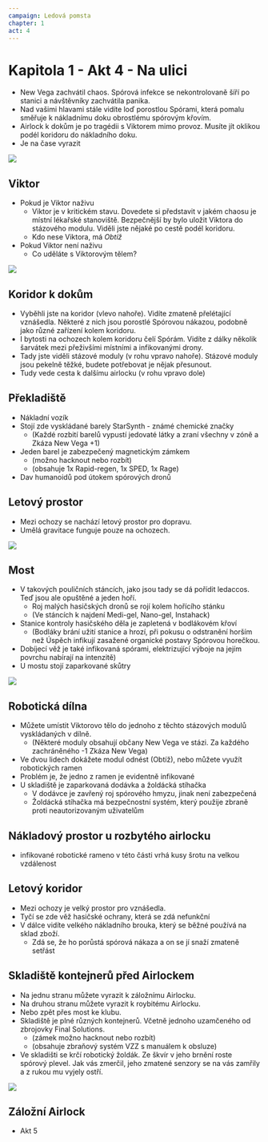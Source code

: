 ```yaml
---
campaign: Ledová pomsta
chapter: 1
act: 4
---
```


<Player url="https://youtu.be/1gNjZSWP4Cw?t=46" controls height={100} />

# Kapitola 1 - Akt 4 - Na ulici

-   New Vega zachvátil chaos. Spórová infekce se nekontrolovaně šíří po stanici a návštěvníky zachvátila panika.
-   Nad vašimi hlavami stále vidíte loď porostlou Spórami, která pomalu směřuje k nákladnímu doku obrostlému spórovým křovím.
-   Airlock k dokům je po tragédii s Viktorem mimo provoz. Musíte jít oklikou podél koridoru do nákladního doku.
-   Je na čase vyrazit

![](/LP/ScrattCZ_sci-fi_engineer_in_engineers_uniform_with_a_beard_and__d280e504-42d6-4a48-8fd0-6d5919feea53.png)

## Viktor

-   Pokud je Viktor naživu
    -   Viktor je v kritickém stavu. Dovedete si představit v jakém chaosu je místní lékařské stanoviště. Bezpečnější by bylo uložit Viktora do stázového modulu. Viděli jste nějaké po cestě podél koridoru.
    -   Kdo nese Viktora, má _Obtíž_
-   Pokud Viktor není naživu
    -   Co uděláte s Viktorovým tělem?

![](/LP/maps/New_Vega_Freeway.jpg)

## Koridor k dokům

-   Vyběhli jste na koridor (vlevo nahoře). Vidíte zmateně přelétající vznášedla. Některé z nich jsou porostlé Spórovou nákazou, podobně jako různé zařízení kolem koridoru.
-   I bytosti na ochozech kolem koridoru čelí Spórám. Vidíte z dálky několik šarvátek mezi přeživšími místními a infikovanými drony.
-   Tady jste viděli stázové moduly (v rohu vpravo nahoře). Stázové moduly jsou pekelně těžké, budete potřebovat je nějak přesunout.
-   Tudy vede cesta k dalšímu airlocku (v rohu vpravo dole)

<List>
    <Clock
        className="not-prose drop-shadow-md print:drop-shadow-none"
        size="US game"
        title="Viktor v kritickém stavu"
        current={0}
        total={6}
        threat="Viktor podlehnul svým zraněním"
        reward="Viktor je stabilizovaný"
    />
    <Clock
        className="not-prose drop-shadow-md print:drop-shadow-none"
        size="US game"
        title="Zkáza New Vega"
        current={0}
        total={4}
        threat="New Vega bylo pohlceno Spórami"
        reward="Titul: Hrdina New Vega"
    />
</List>

## Překladiště

-   Nákladní vozík
-   Stojí zde vyskládané barely StarSynth - známé chemické značky
    -   (Každé rozbití barelů vypustí jedovaté látky a zraní všechny v zóně a Zkáza New Vega +1)
-   Jeden barel je zabezpečený magnetickým zámkem
    -   (možno hacknout nebo rozbít)
    -   (obsahuje 1x Rapid-regen, 1x SPED, 1x Rage)
-   Dav humanoidů pod útokem spórových dronů

<List>
    <Actor
        name="Spórové sirény"
        size="Trump"
        className="not-prose drop-shadow-md print:drop-shadow-none"
        imageUri="/LP/ScrattCZ_several_screaming_slender_6_feet_tall_feminine-looking_70707d8f-a4ff-474f-974a-608f4d82b3c9.png"
        occupation="Infikovaní obyvatelé vodního světa"
        notes="Akce: Nervy drásající křik - zóna: +1 Tíseň, Hryznutí - Zranění"
    />
    <Clock
        title="Odražení spórových sirén"
        className="not-prose drop-shadow-md print:drop-shadow-none"
        size="US game"
        current={0}
        total={6}
        threat="Zkáza New Vega +1"
        reward="Medigel"
    />
    <Asset
        title="Rapid-regen"
        icon="/LP/icons/syringe-2.png"
        effect="Vyléčí instantně všechna organická zranění. Tkáň může zmutovat (+1&nbsp;zkáza)"
        className="drop-shadow-md print:drop-shadow-none"
    />
    <Asset
        title="SPED"
        icon="/LP/icons/nose-spray.png"
        effect="+1 pohyb, znásobí doskokovou vzdálenost na 3 kola"
        className="drop-shadow-md print:drop-shadow-none"
    />
    <Asset
        title="Rage"
        icon="/LP/icons/syringe.png"
        effect="+1 efekt na akce síly a útoku na blízko na 3 kola"
        className="drop-shadow-md print:drop-shadow-none"
    />
    <Asset
        title="Medi-gel"
        icon="/LP/icons/injection.png"
        effect="-1&nbsp;organické Zranění"
        className="drop-shadow-md print:drop-shadow-none"
    />
</List>

## Letový prostor

-   Mezi ochozy se nachází letový prostor pro dopravu.
-   Umělá gravitace funguje pouze na ochozech.

![](/LP/ScrattCZ_huge_flying_alien_with_electric_tentacles_and_weeds_gr_3507de64-ba9e-4db4-a383-a7d4e892dd34.png)

## Most

-   V takových pouličních stáncích, jako jsou tady se dá pořídit ledaccos. Teď jsou ale opuštěné a jeden hoří.
    -   Roj malých hasičských dronů se rojí kolem hořícího stánku
    -   (Ve stáncích k najdení Medi-gel, Nano-gel, Instahack)
-   Stanice kontroly hasičského děla je zapletená v bodlákovém křoví
    -   (Bodláky brání užití stanice a hrozí, při pokusu o odstranění horším než Úspěch infikují zasažené organické postavy Spórovou horečkou.
-   Dobíjecí věž je také infikovaná spórami, elektrizující výboje na jejím povrchu nabírají na intenzitě)
-   U mostu stojí zaparkované skůtry

<List>
    <Effect
        icon="thermometerHot"
        title="Spórová horečka"
        effect="+1 Teplota každé kolo, dokud se nevyléčí"
        className="drop-shadow-md print:drop-shadow-none"
    />
    <Actor
        size="Trump"
        className="not-prose drop-shadow-md print:drop-shadow-none"
        imageUri="/LP/sci-fi_electric_tesla_tower_spiky_cannon_charging_with_lightning_in_the_middle_of_space_station_corridor.jpg"
        name="Infikovaná dobíjecí věž"
        occupation={null}
        notes="Akce: 1 za 3 kola až 2 zóny daleko vyšle el.&nbsp;výboj do celé zóny zraňující Androidy za 2x&nbsp;Zranění a organiky za 2x&nbsp;Tíseň; Zásah na 1 kolo vyřadí vozidla; Odolná proti konvenčním zbraním"
    />
    <Actor
        name="Hasicí drony"
        size="Trump"
        className="not-prose drop-shadow-md print:drop-shadow-none"
        imageUri="/LP/several_small_bulky_sci-fi_firefighting_drones_spraying_water_on_a_burning_cyberpunk_street_stall.jpg"
        occupation={null}
        notes="Akce: -1 Teplota všem v zóně ve které hoří; Zničení: +1&nbsp;Zkáza New Vega"
    />
    <Clock
        title="Vyřazení dobíjecí věže"
        className="not-prose drop-shadow-md print:drop-shadow-none"
        size="US game"
        current={0}
        total={6}
        threat="Zkáza New Vega&nbsp;+1"
        reward="2x Přetaktovávací baterie"
    />
    <Asset
        title="Přetaktovávací baterie"
        icon="/LP/icons/battery.png"
        effect="Jednorázově +2 efekt na akci pro Androidy"
        className="drop-shadow-md print:drop-shadow-none"
    />
    <Asset
        title="Medi-gel"
        icon="/LP/icons/injection.png"
        effect="-1&nbsp;organické Zranění"
        className="drop-shadow-md print:drop-shadow-none"
    />
    <Asset
        title="Nano-gel"
        icon="/LP/icons/tube.png"
        effect="-1&nbsp;mechanické Zranění"
        className="drop-shadow-md print:drop-shadow-none"
    />
    <Asset
        title="Instahack"
        icon="/LP/icons/gadget.png"
        effect="dočasné získání kontroly nad zařízením na 1 kolo"
        className="drop-shadow-md print:drop-shadow-none"
    />
</List>

![](/LP/ScrattCZ_long_sci-fi_box_with_a_male_bearded_engineers_body_lyi_d48bea17-95bf-4c62-9f86-d8262d20c340.png)

## Robotická dílna

-   Můžete umístit Viktorovo tělo do jednoho z těchto stázových modulů vyskládaných v dílně.
    -   (Některé moduly obsahují občany New Vega ve stázi. Za každého zachráněného -1&nbsp;Zkáza New Vega)
-   Ve dvou lidech dokážete modul odnést (Obtíž), nebo můžete využít robotických ramen
-   Problém je, že jedno z ramen je evidentně infikované
-   U skladiště je zaparkovaná dodávka a žoldácká stíhačka
    -   V dodávce je zavřený roj spórového hmyzu, jinak není zabezpečená
    -   Žoldácká stíhačka má bezpečnostní systém, který použije zbraně proti neautorizovaným uživatelům

<List>
    <Actor
        name="Infikované robotické rameno"
        size="Trump"
        className="not-prose drop-shadow-md print:drop-shadow-none"
        imageUri="/LP/ScrattCZ_sci-fi_industrial_floor-mounted_robotic_arm_with_clamp_59d24f3a-44d0-4133-8141-09fc23307af6.png"
        occupation={null}
        notes="Akce: Chycení - Uvíznutí / komplikace, Drcení - 2x&nbsp;Zranění"
    />
    <Actor
        name="Spórový roj"
        size="Trump"
        className="not-prose drop-shadow-md print:drop-shadow-none"
        imageUri="/LP/alien-swarm.jpg"
        occupation={null}
        notes="Infikování spórami +1x&nbsp;Zkáza; Imunní na střelbu a útok na blízko. Slabí proti ohni a plošným útokům."
    />
    <Clock
        className="not-prose drop-shadow-md print:drop-shadow-none"
        size="US game"
        title="Vyřazení robotického ramena"
        current={0}
        total={6}
        reward="Robotická protéza"
    />
</List>

## Nákladový prostor u rozbytého airlocku

-   infikované robotické rameno v této části vrhá kusy šrotu na velkou vzdálenost

<List>
    <Actor
        name="Infikované robotické rameno"
        size="Trump"
        className="not-prose drop-shadow-md print:drop-shadow-none"
        imageUri="/LP/ScrattCZ_sci-fi_industrial_floor-mounted_robotic_arm_with_clamp_59d24f3a-44d0-4133-8141-09fc23307af6.png"
        occupation={null}
        notes="Akce: Vrhání šrotu - 2x&nbsp;Zranění na vzdálenost až 2&nbsp;zóny, Odhození - 1x&nbsp;Tíseň a odhození až 2&nbsp;zóny daleko"
    />
    <Clock
        className="not-prose drop-shadow-md print:drop-shadow-none"
        size="US game"
        title="Vyřazení robotického ramena"
        current={0}
        total={6}
        reward="Zaměřovací oční implantát"
    />
    <Asset
        title="Zaměřovací oční implantát"
        effect="+1 Efekt na akce střelby. +1 Zkáza."
        icon="/LP/targeting-implant.png"
        className="drop-shadow-md print:drop-shadow-none"
    />
</List>

## Letový koridor

-   Mezi ochozy je velký prostor pro vznášedla.
-   Tyčí se zde věž hasičské ochrany, která se zdá nefunkční
-   V dálce vidíte velkého nákladního brouka, který se běžné používá na sklad zboží.
    -   Zdá se, že ho porůstá spórová nákaza a on se jí snaží zmateně setřást

<List>
    <Actor
        name="Zmatený nákladní brouk"
        size="Trump"
        className="not-prose drop-shadow-md print:drop-shadow-none"
        imageUri="/LP/ScrattCZ_huge_flying_alien_with_electric_tentacles_and_weeds_gr_3507de64-ba9e-4db4-a383-a7d4e892dd34.png"
        occupation={null}
        notes="Akce: Při zranění: Skřek - +1 Tíseň v dané a vedlejší zóně; Naražení - pohyb + 1x Zranění všem v zóně; Poryv křídly - posun všeho v zóně od brouka"
    />
</List>

## Skladiště kontejnerů před Airlockem

-   Na jednu stranu můžete vyrazit k záložnímu Airlocku.
-   Na druhou stranu můžete vyrazit k roybitému Airlocku.
-   Nebo zpět přes most ke klubu.
-   Skladiště je plné různých kontejnerů. Včetně jednoho uzamčeného od zbrojovky Final Solutions.
    -   (zámek možno hacknout nebo rozbít)
    -   (obsahuje zbraňový systém VZZ s manuálem k obsluze)
-   Ve skladišti se krčí robotický žoldák. Ze škvír v jeho brnění roste spórový plevel. Jak vás zmerčil, jeho zmatené senzory se na vás zamřily a z rukou mu vyjely ostří.

<List>
    <Actor
        name="Infikovaný robo-žoldák"
        size="Trump"
        className="not-prose drop-shadow-md print:drop-shadow-none"
        imageUri="/LP/ScrattCZ_futuristic_killer_military_robot_with_leaves_flowers_a_eb1a5d76-ca30-4811-a6d8-6fa94a15d1af.png"
        imagePosition="center 30%"
        occupation={null}
        notes="Akce: Plamenomet - 1x&nbsp;Zranění, +1&nbsp;Teplota, Zóna hoří (+1 Teplota všem v zóně na začátku tahu), Smršť ostří 2x/1x&nbsp;Zranění. Odolný proti střelbě a konvenčním zbraním na blízko."
    />
    <Clock
        className="not-prose drop-shadow-md print:drop-shadow-none"
        size="US game"
        title="Vyřazení robo-žoldáka"
        current={0}
        total={8}
        threat="Zkáza New Vega&nbsp;+1"
        reward="1x Přetaktovávací baterie, 1x&nbsp;Plamenometná paže"
    />
    <Asset
        icon="/LP/icons/flamethrower-arm.jpg"
        title="Plamenometná paže"
        effect="1x&nbsp;Zranění, Zapálení zóny. +1&nbsp;Zkáza při instalaci (+1&nbsp;Teplota při použití, +2&nbsp;Zranění při odinstalaci)"
        imagePosition
        className="drop-shadow-md print:drop-shadow-none"
    />
    <Asset
        title="Přetaktovávací baterie"
        icon="/LP/icons/battery.png"
        effect="Jednorázově +2 efekt na akci pro Androidy"
        className="drop-shadow-md print:drop-shadow-none"
    />
    <Asset
        title="VZZ"
        icon="/LP/icons/bfg.png"
        effect="Obrovská zbraň: 1 kolo absorbuje veškeré teplo ze zóny, v příštím kole přinese zkázu."
        className="drop-shadow-md print:drop-shadow-none"
    />
</List>

![](/LP/ScrattCZ_sci-fi_mercenaries_and_civilians_evacuating_a_casino_s_d0e45988-8940-4d77-b448-d0dcc36de800.png)

## Záložní Airlock

-   Akt 5
